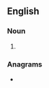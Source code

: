 ==English==

===Noun===
{{head|en|noun plural form}}

# {{plural of|adopter|lang=en}}

===Anagrams===
* {{anagrams|en|a=adeoprst|asported|drop seat|pastored|readopts}}
